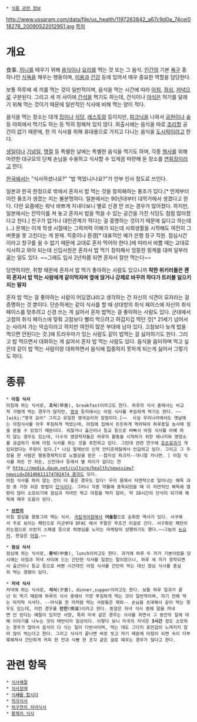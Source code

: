  * [[식품 관련 정보]]
http://www.ussaram.com/data/file/us_health/1197263842_a67c9d0a_74cei018278_20090522012951.jpg
[[목차]]
= 개요 =
食事. [[끼니]]를 때우기 위해 [[음식]]이나 [[요리]]를 먹는 것 또는 그 음식. [[인간]]의 기본 [[욕구]] 중 하나인 [[식욕]]을 채우는 행동이며, [[미용]]과 [[건강]] 등에 있어서 매우 중요한 역할을 담당한다.

보통 하루에 세 끼를 먹는 것이 일반적이며, 음식을 먹는 시간에 따라 [[아침]], [[점심]], [[저녁]]으로 구분된다. 그리고 세 끼 사이에 [[간식]]을 먹기도 하는데, 간식이나 [[야식]]은 허기를 달래기 위해 먹는 것이기 때문에 일반적인 식사에 비해 먹는 양이 적다.

음식을 먹는 장소는 대개 [[집]]이나 [[식당]], [[레스토랑]] 등이지만, [[피크닉]]을 나와서 [[공원]]이나 [[숲]] 등 야외에서 먹기도 하는 등 딱히 정해져 있지 않다. 외출시에는 음식을 따로 [[조리]]할 공간이 없기 때문에, 한 끼 식사를 위해 휴대용으로 가지고 다니는 음식을 [[도시락]]이라고 한다.

[[생일]]이나 [[기념일]], [[명절]] 등 특별한 날에는 특별한 음식을 먹기도 하며, 각종 [[행사]]를 위해 마련한 대규모의 단체 손님을 수용하고 식사할 수 있게끔 마련해 둔 장소를 [[연회장]]이라고 한다.

[[한국]]에서는 "식사하셨나요?" "밥 먹었니/나요?"가 안부 인사 정도로 쓰인다. 

일본과 한국 한정으로 밖에서 혼자서 밥 먹는 것을 창피해하는 풍조가 있다.[* 언제부터 이런 풍조가 생겼는 지는 불분명하다. 일본에서는 90년대부터 대학가에서 생겼다고 한다. 다만 요즘에는 워낙 바쁘게 지내다보니 별로 신경 안 쓰는 경우가 많아졌다. 하지만, 일본에서는 칸막이를 쳐 놓고 혼자서 밥을 먹을 수 있는 공간을 가진 식당도 점점 많아졌다고 한다.] 친구가 없거나 대인관계가 적다는 걸 증명하는 것이기 때문에 싫다고 하는데(...) 문제는 이게 학생 시절에는 그럭저럭 이해가 되는데 사회생활을 시작해도 여전히 그 버릇을 못 고친다는 게 문제. 직종이나 환경[* 대표적인 예가 은행 창구 직원. 점심시간이라고 창구를 쉴 수 없기 때문에 교대로 혼자 먹어야 한다.]에 따라서 바쁠 때는 교대로 식사하고 와야 되는데 신입사원은 혼자서 밥 먹기 창피해서 엉뚱한 핑계를 대며 일부러 굶는 일도 있다. ~~그래도 입사 2년차쯤 되면 혼자서 잘만 먹는다~~

당연하지만, 취향 때문에 혼자서 밥 먹기 좋아하는 사람도 있으니까 '''착한 위키러들은 괜히 혼자서 밥 먹는 사람에게 같이먹자며 옆에 앉거나 강제로 바꾸려 하다가 트러블 일으키지는 말자'''

혼자 밥 먹는 걸 좋아하는 사람이 어딨겠냐라고 생각하는 건 자신의 식견이 모자라는 걸 증명하는 것 뿐이다. 단순하게는 같이 식사를 할 때 상대방의 취식 페이스에 자신의 취식 페이스를 맞추려고 신경 쓰는 게 싫어서 혼자 밥먹는 걸 좋아하는 사람도 있다. 군대에서 고참의 취식 페이스에 맞춰 고참보다 빨리 먹으려고 허겁지겁 먹던 것[* 21세기 넘어서는 사라져 가는 악습이라고 하지만 여전히 많은 부대에 남아 있다. 고참보다 늦게 밥을 먹으면 안된다는 것.]에 트라우마가 있는 사람도 같이 밥먹는 걸 싫어하기도 한다. 그리고 밥 먹으면서 대화하는 게 싫어서 혼자 밥 먹는 사람도 있다. 음식을 음미하며 먹고 싶은데 같이 밥 먹는 사람이랑 대화하면서 음식에 집중하지 못하게 되는게 싫어서 그렇기도 하다.
= 종류 =
 * '''아침 식사''' 
 아침에 하는 식사로, '''조식'''(早食), breakfast이라고도 한다. 하루의 식사 중에서는 비교적 가볍게 먹는 경우가 많지만, [[영국]] 등지에서는 아침 식사를 푸짐하게 먹기도 한다. ~~[wiki:"영국 요리" 그리고 유일한 영국요리의 장점이다.]~~  사실 우리나라에서도 옛날에는 아침식사를 아주 푸짐하게 먹었는데, 아침에 집에서 든든하게 먹어둬야 하루종일 농사에 힘을 쏟을 수 있었기 때문이다. 귀찮거나 출근이나 등교 등으로 바빠서 아침 식사를 아예 하지 않는 경우도 있는데, 다수의 영양학자들은 하루의 활동을 시작하기 위한 에너지와 영양소를 공급하기 위해 아침 식사를 하는 것을 추천하고 있다. 그런데 관련 연구에 [[호손 실험|호손효과]]가 개입되었다는 주장이 있다.[* 나심 탈레브의 신작 안티프래질에서 언급하고 있다. 그리고 그 주장을 한 사람은 행동경제학으로 노벨상을 받은 --합리성 파괴자--대니얼 카너먼. ] 아침 식사를 하든 안 하든, 신진대사 등에서 별 차이가 없다는 연구 [[http://media.daum.net/culture/health/newsview?newsid=20140611174702474 결과]]도 있다.
 아침 식사를 하지 않는 것이 더 좋은 경우도 있다! 우리 몸에서 자연적으로 일어나는 해독 과정 중 가장 쉬운 방법이 [[단식]]이다. 그러나 각종 약물에 중독되었을 때 이 자연적인 해독에 열량이 많이 소모되기에 점심과 저녁만 먹고 아침을 먹지 않아, 약 18시간의 단식이 되기에 해독에 매우 도움이 된다. 

 * '''[[브런치]]'''
 아침 점심을 뭉뚱그려 먹는 식사. [[국립국어원]]에서 '''어울참'''으로 순화한 역사가 있다. 서구에서 주로 보이는 패턴으로 미군부대 DFAC 에서 주말은 무조건 이걸로 간다. 서구화된 패턴이라는점으로 브런치 스페셜 등으로 허영심을 노리는 마케팅이 성행하기도 했다.~~그놈의 [[뉴요커]]. 현실은 [[아점]].~~

 * '''점심 식사''' 
 점심에 하는 식사로, '''중식'''(中食), lunch이라고도 한다. 과거에 하루 두 끼가 기본이었을 당시에는 아침과 저녁 사이에 드는 간단한 식사를 일컫는 말이었으나, 하루 세 끼가 정착되면서 출근이나 등교 등으로 바쁜 시간대인 아침 식사를 간단히 먹는 대신 점심 식사를 충실히 먹는 경향이 있다.

 * '''저녁 식사''' 
 저녁에 하는 식사로, '''석식'''(夕食), dinner,supper이라고도 한다. 보통 하루 일과가 끝난 뒤 먹기 때문에 하루의 식사 중에서 가장 푸짐하게 먹는 것이 일반적이며, 자기 전에 먹는 마지막 식사다. --야식을 한 끼처럼 먹는 사람들은 제외-- 손님을 초대해서 같이 먹는 경우도 있는데, 이런 경우를 '''만찬'''(晩餐)이라고 한다. 동양은 저녁 식사 중에 말을 꺼내면 안 된다는 예절이 있지만 서양, 특히 미국 같은 경우는 식사를 하면서 그 동안의 일에 대해 이야기를 나누는 것이 태반이자 일상이다. 이렇다 보니 미국의 저녁은 '''3시간''' 정도 소모하는 경우가 많아서 음식이 다 식는 일이 다반사이며, 먹는 데도 그다지 포만감이 느껴지지 않아 많이 먹는다고 한다. 그리고 식사가 끝나면 바로 씻고 자기 때문에 아침이 되면 속이 더부룩해져서 간단하게 커피 한 잔과 식빵 한 조각 같은 걸로 때우는 경우가 많다고 한다.
= 관련 항목 =
 * [[식사예절]]
 * [[식사장애]]
 * [[식샤를 합시다|식'''샤'''를 합시다]]
 * [[직각식사]]
 * [[허구연의 저녁식사]]
 * [[황제의 식사]]
